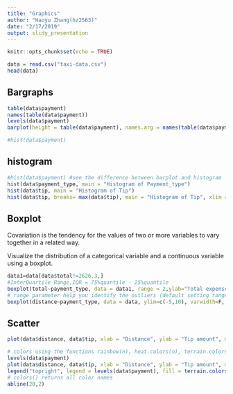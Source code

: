 ```yaml
---
title: "Graphics"
author: "Haoyu Zhang(hz2563)"
date: "2/17/2019"
output: slidy_presentation
---
```


```r
knitr::opts_chunk$set(echo = TRUE)
```



```r
data = read.csv("taxi-data.csv")
head(data)
```
## Bargraphs
```r
table(data$payment)
names(table(data$payment))
levels(data$payment)
barplot(height = table(data$payment), names.arg = names(table(data$payment)))
```
```r
#hist(data$payment)
```
## histogram
```r
#hist(data$payment) #see the difference between barplot and histogram
hist(data$payment_type, main = "Histogram of Payment_type")
hist(data$tip, main = "Histogram of Tip")
hist(data$tip, breaks= max(data$tip), main = "Histogram of Tip", xlim = c(-5,20),col = rainbow(5))
```

## Boxplot
Covariation is the tendency for the values of two or more variables to vary together in a related way.

Visualize the distribution of a categorical variable and a continuous variable using a boxplot.

```r
data1=data[data$total!=2626.3,]
#InterQuartile Range,IQR = 75%quantile - 25%quantile
boxplot(total~payment_type, data = data1, range = 2,ylab="Total expenses", xlab="Payment_type",main="Total vs Payment_type",ylim=c(-5,100))
# range parameter help you identify the outliers (default setting range = 1.5*IQR)
boxplot(distance~payment_type, data = data, ylim=c(-5,10), varwidth=F, names=levels(data$payment))
```

## Scatter
```r
plot(data$distance, data$tip, xlab = "Distance", ylab = "Tip amount", main = "Tip vs Distance", type = "p")
```

```r
# colors using the functions rainbow(n), heat.colors(n), terrain.colors(n), topo.colors(n), and cm.colors(n)
levels(data$payment)
plot(data$distance, data$tip, xlab = "Distance", ylab = "Tip amount", main = "Tip vs Distance", col = terrain.colors(5)[data$payment], pch=16)
legend("topright", legend = levels(data$payment), fill = terrain.colors(5), cex = 1.0)
# colors() returns all color names
abline(20,2)
```



